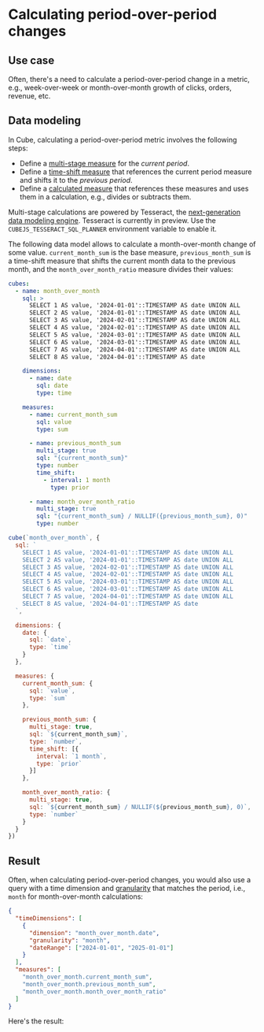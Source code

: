 # Calculating period-over-period changes

## Use case

Often, there's a need to calculate a period-over-period change in a
metric, e.g., week-over-week or month-over-month growth of clicks, orders,
revenue, etc.

## Data modeling

In Cube, calculating a period-over-period metric involves the following
steps:
- Define a [multi-stage measure][ref-multi-stage] for the _current period_.
- Define a [time-shift measure][link-time-shift] that references the current
period measure and shifts it to the _previous period_.
- Define a [calculated measure][ref-calculated-measure] that references
these measures and uses them in a calculation, e.g., divides or subtracts them.

<WarningBox>

Multi-stage calculations are powered by Tesseract, the [next-generation data modeling
engine][link-tesseract]. Tesseract is currently in preview. Use the
`CUBEJS_TESSERACT_SQL_PLANNER` environment variable to enable it.

</WarningBox>

The following data model allows to calculate a month-over-month change of
some value. `current_month_sum` is the base measure, `previous_month_sum` 
is a time-shift measure that shifts the current month data to the previous 
month, and the `month_over_month_ratio` measure divides their values:

<CodeTabs>

```yaml
cubes:
  - name: month_over_month
    sql: >
      SELECT 1 AS value, '2024-01-01'::TIMESTAMP AS date UNION ALL
      SELECT 2 AS value, '2024-01-01'::TIMESTAMP AS date UNION ALL
      SELECT 3 AS value, '2024-02-01'::TIMESTAMP AS date UNION ALL
      SELECT 4 AS value, '2024-02-01'::TIMESTAMP AS date UNION ALL
      SELECT 5 AS value, '2024-03-01'::TIMESTAMP AS date UNION ALL
      SELECT 6 AS value, '2024-03-01'::TIMESTAMP AS date UNION ALL
      SELECT 7 AS value, '2024-04-01'::TIMESTAMP AS date UNION ALL
      SELECT 8 AS value, '2024-04-01'::TIMESTAMP AS date

    dimensions:
      - name: date
        sql: date
        type: time

    measures:
      - name: current_month_sum
        sql: value
        type: sum

      - name: previous_month_sum
        multi_stage: true
        sql: "{current_month_sum}"
        type: number
        time_shift:
          - interval: 1 month
            type: prior

      - name: month_over_month_ratio
        multi_stage: true
        sql: "{current_month_sum} / NULLIF({previous_month_sum}, 0)"
        type: number
```

```javascript
cube(`month_over_month`, {
  sql: `
    SELECT 1 AS value, '2024-01-01'::TIMESTAMP AS date UNION ALL
    SELECT 2 AS value, '2024-01-01'::TIMESTAMP AS date UNION ALL
    SELECT 3 AS value, '2024-02-01'::TIMESTAMP AS date UNION ALL
    SELECT 4 AS value, '2024-02-01'::TIMESTAMP AS date UNION ALL
    SELECT 5 AS value, '2024-03-01'::TIMESTAMP AS date UNION ALL
    SELECT 6 AS value, '2024-03-01'::TIMESTAMP AS date UNION ALL
    SELECT 7 AS value, '2024-04-01'::TIMESTAMP AS date UNION ALL
    SELECT 8 AS value, '2024-04-01'::TIMESTAMP AS date
  `,

  dimensions: {
    date: {
      sql: `date`,
      type: `time`
    }
  },

  measures: {
    current_month_sum: {
      sql: `value`,
      type: `sum`
    },

    previous_month_sum: {
      multi_stage: true,
      sql: `${current_month_sum}`,
      type: `number`,
      time_shift: [{
        interval: `1 month`,
        type: `prior`
      }]
    },

    month_over_month_ratio: {
      multi_stage: true,
      sql: `${current_month_sum} / NULLIF(${previous_month_sum}, 0)`,
      type: `number`
    }
  }
})
```

</CodeTabs>

## Result

Often, when calculating period-over-period changes, you would also use a
query with a time dimension and [granularity][ref-time-dimension-granularity]
that matches the period, i.e., `month` for month-over-month calculations:

```json
{
  "timeDimensions": [
    {
      "dimension": "month_over_month.date",
      "granularity": "month",
      "dateRange": ["2024-01-01", "2025-01-01"]
    }
  ],
  "measures": [
    "month_over_month.current_month_sum",
    "month_over_month.previous_month_sum",
    "month_over_month.month_over_month_ratio"
  ]
}
```

Here's the result:

<Screenshot src="https://lgo0ecceic.ucarecd.net/2f97cb29-903c-41ff-99e3-295535d2844f/"/>


[ref-multi-stage]: /product/data-modeling/concepts/multi-stage-calculations
[ref-calculated-measure]: /product/data-modeling/overview#4-using-calculated-measures
[ref-time-dimension-granularity]: /product/apis-integrations/rest-api/query-format#time-dimensions-format
[link-tesseract]: https://cube.dev/blog/introducing-next-generation-data-modeling-engine
[link-time-shift]: /product/data-modeling/concepts/multi-stage-calculations#time-shift